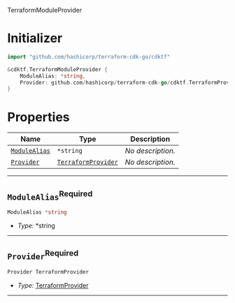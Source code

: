  TerraformModuleProvider <a name="TerraformModuleProvider" id="cdktf.TerraformModuleProvider"></a>

# Initializer <a name="Initializer" id="cdktf.TerraformModuleProvider.Initializer"></a>

```go
import "github.com/hashicorp/terraform-cdk-go/cdktf"

&cdktf.TerraformModuleProvider {
	ModuleAlias: *string,
	Provider: github.com/hashicorp/terraform-cdk-go/cdktf.TerraformProvider,
}
```

# Properties <a name="Properties" id="Properties"></a>

| **Name** | **Type** | **Description** |
| --- | --- | --- |
| <code><a href="#cdktf.TerraformModuleProvider.property.moduleAlias">ModuleAlias</a></code> | <code>*string</code> | *No description.* |
| <code><a href="#cdktf.TerraformModuleProvider.property.provider">Provider</a></code> | <code><a href="#cdktf.TerraformProvider">TerraformProvider</a></code> | *No description.* |

---

## `ModuleAlias`<sup>Required</sup> <a name="ModuleAlias" id="cdktf.TerraformModuleProvider.property.moduleAlias"></a>

```go
ModuleAlias *string
```

- *Type:* *string

---

## `Provider`<sup>Required</sup> <a name="Provider" id="cdktf.TerraformModuleProvider.property.provider"></a>

```go
Provider TerraformProvider
```

- *Type:* <a href="#cdktf.TerraformProvider">TerraformProvider</a>

---
